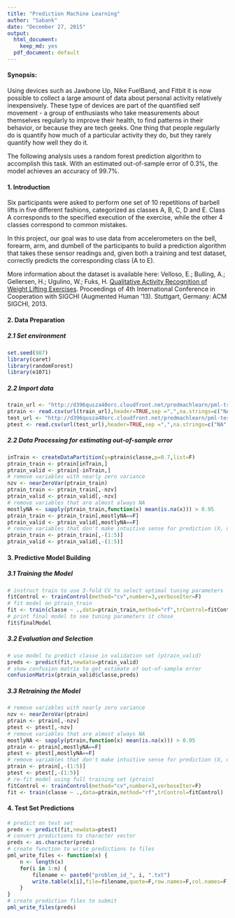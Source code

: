 ```yaml
---
title: "Prediction Machine Learning"
author: "Sabank"
date: "December 27, 2015"
output:
  html_document:
    keep_md: yes
  pdf_document: default
---
```


#### Synopsis:
Using devices such as Jawbone Up, Nike FuelBand, and Fitbit it is now possible to collect a large amount of data about personal activity relatively inexpensively. These type of devices are part of the quantified self movement - a group of enthusiasts who take measurements about themselves regularly to improve their health, to find patterns in their behavior, or because they are tech geeks. One thing that people regularly do is quantify how much of a particular activity they do, but they rarely quantify how well they do it.

The following analysis uses a random forest prediction algorithm to accomplish this task. With an estimated out-of-sample error of 0.3%, the model achieves an accuracy of 99.7%.

#### 1. Introduction
Six participants were asked to perform one set of 10 repetitions of barbell lifts in five different fashions, categorized as classes A, B, C, D and E. Class A corresponds to the specified execution of the exercise, while the other 4 classes correspond to common mistakes.

In this project, our goal was to use data from accelerometers on the bell, forearm, arm, and dumbell of the participants to build a prediction algorithm that takes these sensor readings and, given both a training and test dataset, correctly predicts the corresponding class (A to E).

More information about the dataset is available here: Velloso, E.; Bulling, A.; Gellersen, H.; Ugulino, W.; Fuks, H. [Qualitative Activity Recognition of Weight Lifting Exercises](http://groupware.les.inf.puc-rio.br/har). Proceedings of 4th International Conference in Cooperation with SIGCHI (Augmented Human '13). Stuttgart, Germany: ACM SIGCHI, 2013.

#### 2. Data Preparation
##### 2.1 Set environment
```r
set.seed(987)
library(caret)
library(randomForest)
library(e1071)
```
##### 2.2 Import data
```r
train_url <- "http://d396qusza40orc.cloudfront.net/predmachlearn/pml-training.csv"
ptrain <- read.csv(url(train_url),header=TRUE,sep =",",na.strings=c("NA","#DIV/0!",""))
test_url <- "http://d396qusza40orc.cloudfront.net/predmachlearn/pml-testing.csv"
ptest <- read.csv(url(test_url),header=TRUE,sep =",",na.strings=c("NA","#DIV/0!",""))
```
##### 2.2 Data Processing for estimating out-of-sample error
```r
inTrain <- createDataPartition(y=ptrain$classe,p=0.7,list=F)
ptrain_train <- ptrain[inTrain,]
ptrain_valid <- ptrain[-inTrain,]
# remove variables with nearly zero variance
nzv <- nearZeroVar(ptrain_train)
ptrain_train <- ptrain_train[,-nzv]
ptrain_valid <- ptrain_valid[,-nzv]
# remove variables that are almost always NA
mostlyNA <- sapply(ptrain_train,function(x) mean(is.na(x))) > 0.95
ptrain_train <- ptrain_train[,mostlyNA==F]
ptrain_valid <- ptrain_valid[,mostlyNA==F]
# remove variables that don't make intuitive sense for prediction (X, user_name, raw_timestamp_part_1, raw_timestamp_part_2, cvtd_timestamp), which happen to be the first five variables
ptrain_train <- ptrain_train[,-(1:5)]
ptrain_valid <- ptrain_valid[,-(1:5)]
```

#### 3. Predictive Model Building
##### 3.1 Training the Model
```r
# instruct train to use 3-fold CV to select optimal tuning parameters
fitControl <- trainControl(method="cv",number=3,verboseIter=F)
# fit model on ptrain_train
fit <- train(classe ~ .,data=ptrain_train,method="rf",trControl=fitControl)
# print final model to see tuning parameters it chose
fit$finalModel
```

##### 3.2 Evaluation and Selection
```r
# use model to predict classe in validation set (ptrain_valid)
preds <- predict(fit,newdata=ptrain_valid)
# show confusion matrix to get estimate of out-of-sample error
confusionMatrix(ptrain_valid$classe,preds)
```

##### 3.3 Retraining the Model
```r
# remove variables with nearly zero variance
nzv <- nearZeroVar(ptrain)
ptrain <- ptrain[,-nzv]
ptest <- ptest[,-nzv]
# remove variables that are almost always NA
mostlyNA <- sapply(ptrain,function(x) mean(is.na(x))) > 0.95
ptrain <- ptrain[,mostlyNA==F]
ptest <- ptest[,mostlyNA==F]
# remove variables that don't make intuitive sense for prediction (X, user_name, raw_timestamp_part_1, raw_timestamp_part_2, cvtd_timestamp), which happen to be the first five variables
ptrain <- ptrain[,-(1:5)]
ptest <- ptest[,-(1:5)]
# re-fit model using full training set (ptrain)
fitControl <- trainControl(method="cv",number=3,verboseIter=F)
fit <- train(classe ~ .,data=ptrain,method="rf",trControl=fitControl)
```

#### 4. Test Set Predictions
```r
# predict on test set
preds <- predict(fit,newdata=ptest)
# convert predictions to character vector
preds <- as.character(preds)
# create function to write predictions to files
pml_write_files <- function(x) {
    n <- length(x)
    for(i in 1:n) {
        filename <- paste0("problem_id_", i, ".txt")
        write.table(x[i],file=filename,quote=F,row.names=F,col.names=F)
    }
}
# create prediction files to submit
pml_write_files(preds)
```